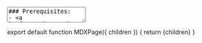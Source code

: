 
<TextArea>
### Prerequisites:
- <a href="/python/python-basics">Python: Basics</a>
- <a href="/python/python-functions">Python: Functions</a>

<br />
<br />
# What is a Thread?
A thread is a second line of execution. We outlined that Python looks at your code line by line, and follows the control-flow. Creating a
thread creates another control-flow, which Python will switch between running. Code running in a thread runs like it's a separate program,
but it will share global variables with other threads and with the main program. A thread will also keep access to variables/data that was
defined in the scope it was created in. Threads can be created, and the code that created a thread can wait for it to finish. Threads in
Python expect to be passed a function to execute alongside the parameters to execute it with. They will run the function until it
exits/returns, at which point the thread will die.

# Using Threads
To create threads we need to use the ```threading``` module. It will provide all the tools necessary to make and manage a thread. 

<PythonScriptRenderer
    code={`import threading`}
    tooltips={tooltipConfig}
    theme="dark"
    showLineNumbers={true}
    copyButton={true}
    className="mb-6"
/>

Once we've imported threading, creating a thread is pretty simple. We just need a function and some parameters. If our list of parameters is
empty we still need to pass an empty tuple, but otherwise there's no special requirements.

<PythonScriptRenderer
    code={`import threading

def thread_function():
    print("Thread ran")

thread = threading.Thread(target=thread_function, args=())`}
    tooltips={tooltipConfig}
    theme="dark"
    showLineNumbers={true}
    copyButton={true}
    className="mb-6"
/>

Now once we've created a thread, it doesn't actually *do* anything until we start it. Starting it will run its code. 

<PythonScriptRenderer
    code={`import threading

def thread_function():
    print("Thread ran")

thread = threading.Thread(target=thread_function, args=())
thread.start()`}
    tooltips={tooltipConfig}
    theme="dark"
    showLineNumbers={true}
    copyButton={true}
    className="mb-6"
/>

Output:
<Terminal>
Thread ran
</Terminal>

<br />
We can use ```thread.join()``` to wait for a thread to finish execution. Consider these examples with and without the the join:

<PythonScriptRenderer
    code={`import threading

def thread_function():
    for i in range(0, 5):
        time.sleep(1)
        print("Thread Ran")

thread = threading.Thread(target=thread_function, args=())
thread.start()
print("Main Code Ran")
# thread.join()
print("Main Code Finished")`}
    tooltips={tooltipConfig}
    theme="dark"
    showLineNumbers={true}
    copyButton={true}
    className="mb-6"
/>

Output:
<Terminal>
Main Code Ran
Main Code Finished
Thread Ran
Thread Ran
Thread Ran
Thread Ran
Thread Ran
</Terminal>

Now if we uncomment ```thread.join()```:
<PythonScriptRenderer
    code={`import threading

def thread_function():
    for i in range(0, 5):
        time.sleep(1)
        print("Thread Ran")

thread = threading.Thread(target=thread_function, args=())
thread.start()
print("Main Code Ran")
thread.join()
print("Main Code Finished")`}
    tooltips={tooltipConfig}
    theme="dark"
    showLineNumbers={true}
    copyButton={true}
    className="mb-6"
/>

Output:
<Terminal>
Main Code Ran
Thread Ran
Thread Ran
Thread Ran
Thread Ran
Thread Ran
Main Code Finished
</Terminal>

We can see that our main loop waited at ```thread.join``` until it was over. Remember that ```thread``` is a variable, and so it's only
waiting for that specific thread to end. If we wanted to wait for multiple threads to end, we would need multiple join statements. 

We can also do stuff before we wait for a thread to finish. For instance, we might start a separate thread to do a calculation for a variable
```x```, do all the parts of the calculation that don't require x, and then wait for the thread to finish so we can do the remaining calculations. This would be ineffective at speeding the program up, but might let us perform other tasks for the user. 

And remember, we can pass parameters to Threads though we must pass them in a Tuple, and the Tuple most have an open element at the end
(meaning it ends in a comma instead of a container element). Consider this example:

<PythonScriptRenderer
    code={`import threading
import time

def thread_function(data):
    for i in range(0, 5):
        time.sleep(1)
        print("Data: " + data)

thread = threading.Thread(target=thread_function, args=("Test",))
thread.start()
print("Main Code Ran")
thread.join()
print("Main Code Finished")`}
    tooltips={tooltipConfig}
    theme="dark"
    showLineNumbers={true}
    copyButton={true}
    className="mb-6"
/>

Output:
<Terminal>
Main Code Ran
Data: Test
Data: Test
Data: Test
Data: Test
Data: Test
Main Code Finished
</Terminal>

Look at this example, and look at the "args" parameter. Its value is ```("Test",)``` rather than ```("Test")```. This is intentional and
required for passing parameters to the threading module.

<br />
# Thread Locks

<br />
# Using Threads
We use threads when we have multiple things we want to do, but don't want to create our own system for switching between tasks. In our case,
threads are useful for switching between sending the drone commands and getting the camera feed, for instance. 

Threads will continue to run after your main line of execution is over, so do not create threads you cannot stop/infinite threads without an
exit condition. If you do, use the Task Manager on your computer to kill it. Do not command the drone from a thread, always use the main
thread for drone commands. 

</TextArea>

export default function MDXPage({ children }) {
  return <MdxLayout>{children}</MdxLayout>
}